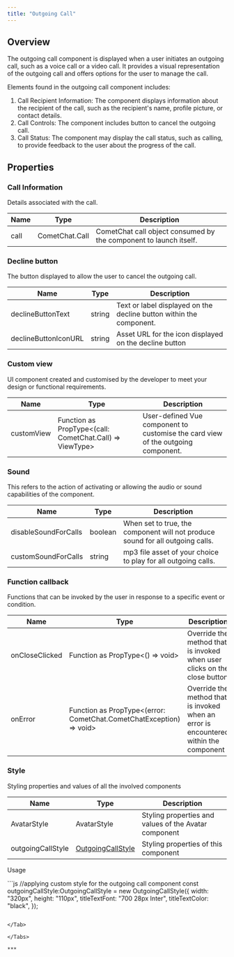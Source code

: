 ```yaml
---
title: "Outgoing Call"
---
```


## Overview

The outgoing call component is displayed when a user initiates an outgoing call, such as a voice call or a video call. It provides a visual representation of the outgoing call and offers options for the user to manage the call.

Elements found in the outgoing call component includes:

1. Call Recipient Information: The component displays information about the recipient of the call, such as the recipient's name, profile picture, or contact details.
2. Call Controls: The component includes button to cancel the outgoing call.
3. Call Status: The component may display the call status, such as calling, to provide feedback to the user about the progress of the call.

## Properties

### Call Information

Details associated with the call.

| Name | Type           | Description                                                       |
| ---- | -------------- | ----------------------------------------------------------------- |
| call | CometChat.Call | CometChat call object consumed by the component to launch itself. |

### Decline button

The button displayed to allow the user to cancel the outgoing call.

| Name                 | Type   | Description                                                         |
| -------------------- | ------ | ------------------------------------------------------------------- |
| declineButtonText    | string | Text or label displayed on the decline button within the component. |
| declineButtonIconURL | string | Asset URL for the icon displayed on the decline button              |

### Custom view

UI component created and customised by the developer to meet your design or functional requirements.

| Name       | Type                                                      | Description                                                                      |
| ---------- | --------------------------------------------------------- | -------------------------------------------------------------------------------- |
| customView | Function as PropType\<(call: CometChat.Call) => ViewType> | User-defined Vue component to customise the card view of the outgoing component. |

### Sound

This refers to the action of activating or allowing the audio or sound capabilities of the component.

| Name                 | Type    | Description                                                                    |
| -------------------- | ------- | ------------------------------------------------------------------------------ |
| disableSoundForCalls | boolean | When set to true, the component will not produce sound for all outgoing calls. |
| customSoundForCalls  | string  | mp3 file asset of your choice to play for all outgoing calls.                  |

### Function callback

Functions that can be invoked by the user in response to a specific event or condition.

| Name           | Type                                                                 | Description                                                                           |
| -------------- | -------------------------------------------------------------------- | ------------------------------------------------------------------------------------- |
| onCloseClicked | Function as PropType\<() => void>                                    | Override the method that is invoked when user clicks on the close button              |
| onError        | Function as PropType\<(error: CometChat.CometChatException) => void> | Override the method that is invoked when an error is encountered within the component |

### Style

Styling properties and values of all the involved components

| Name              | Type                                                    | Description                                           |
| ----------------- | ------------------------------------------------------- | ----------------------------------------------------- |
| AvatarStyle       | AvatarStyle                                             | Styling properties and values of the Avatar component |
| outgoingCallStyle | [OutgoingCallStyle](/web-shared/outgoingcallstyle) | Styling properties of this component                  |

Usage

<Tabs>
<Tab title="Vue">
```js
//applying custom style for the outgoing call component
const outgoingCallStyle:OutgoingCallStyle = new OutgoingCallStyle({
width: "320px",
height: "110px",
titleTextFont: "700 28px Inter",
titleTextColor: "black",
});

<CometChatOutgoingCall :outgoingCallStyle:="outgoingCallStyle"></CometChatOutgoingCall>
```

</Tab>

</Tabs>

***
